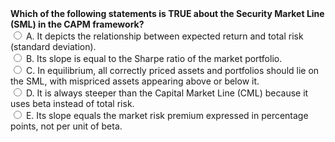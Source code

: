 ::: {.question-block}
<form onsubmit="event.preventDefault(); checkAnswer('module3_mcq_q42')" data-correct-answer="C">
<strong style="display: block;">
Which of the following statements is TRUE about the Security Market Line (SML) in the CAPM framework?
</strong>
<label><input type="radio" name="module3_mcq_q42" value="A"> A. It depicts the relationship between expected return and total risk (standard deviation).</label><br>
<label><input type="radio" name="module3_mcq_q42" value="B"> B. Its slope is equal to the Sharpe ratio of the market portfolio.</label><br>
<label><input type="radio" name="module3_mcq_q42" value="C"> C. In equilibrium, all correctly priced assets and portfolios should lie on the SML, with mispriced assets appearing above or below it.</label><br>
<label><input type="radio" name="module3_mcq_q42" value="D"> D. It is always steeper than the Capital Market Line (CML) because it uses beta instead of total risk.</label><br>
<label><input type="radio" name="module3_mcq_q42" value="E"> E. Its slope equals the market risk premium expressed in percentage points, not per unit of beta.</label><br>
</form>
<div id="feedback-module3_mcq_q42" class="feedback" data-status="" style="display:none;">
✅ Correct: C. The SML shows the linear relation between expected return and beta (systematic risk). 
In equilibrium, all correctly priced assets and portfolios lie on the SML, while assets above it are undervalued (offering higher return for their risk) and assets below it are overvalued.
</div>
:::
